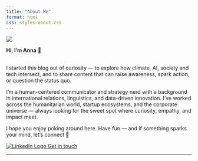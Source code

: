 ```yaml
---
title: "About Me"
format: html
css: styles-about.css
---
```


::: container
![](./image/annazambo.jpg){.profile-img}

**Hi, I'm Anna** 👋

\
I started this blog out of curiosity — to explore how climate, AI, society and tech intersect, and to share content that can raise awareness, spark action, or question the status quo.

I’m a human-centered communicator and strategy nerd with a background in international relations, linguistics, and data-driven innovation. I’ve worked across the humanitarian world, startup ecosystems, and the corporate universe — always looking for the sweet spot where curiosity, empathy, and impact meet.

I hope you enjoy poking around here. Have fun — and if something sparks your mind, let’s connect 🚀

<a href="https://www.linkedin.com/in/anna-zambo-059970230/"class="linkedin-button"> <img src="https://upload.wikimedia.org/wikipedia/commons/c/ca/LinkedIn_logo_initials.png" alt="LinkedIn Logo"/> Get in touch </a>
:::

------------------------------------------------------------------------
